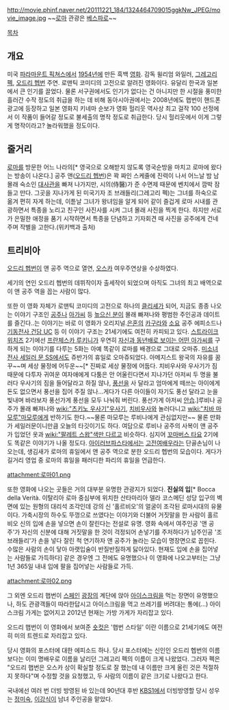 http://movie.phinf.naver.net/20111221_184/1324464709015ggkNw_JPEG/movie_image.jpg
~~[[로마]] 관광은 [[베스파#s-1|베스파]]로~~

[[목차]]
== 개요 ==
미국 [[파라마운트 픽쳐스]]에서 [[1954년]]에 만든 흑백 [[영화]]. 감독 윌리엄 와일러, [[그레고리 펙]], [[오드리 헵번]] 주연. 로맨틱 코미디의 고전으로 알려진 영화이다. 유달리 한국과 일본에서 큰 인기를 끌었다. 물론 서구권에서도 인기가 없다는 건 아니지만 한 시절을 풍미한 흘러간 수작 정도의 취급을 하는 데 비해 동아시아권에서는 2008년에도 햅번이 핸드폰 광고에 등장하고 일본 영화지 키네마 순보가 영화 헐리웃 역사상 최고 걸작 100 선정에서 이 작품이 들어갈 정도로 불세출의 명작 정도로 취급한다. 당시 헐리웃에서 이게 그렇게 명작이라고? 놀라워했을 정도이다.

== 줄거리 ==
[[로마]]를 방문한 어느 나라의[* 영국으로 오해받지 않도록 영국순방을 마치고 로마에 왔다는 방송이 나온다.] 공주 앤([[오드리 헵번]])은 꽉 짜인 스케줄에 진력이 나서 어느날 밤 남몰래 숙소인 [[대사관]]을 빠져 나가지만, 시의(侍醫)가 준 수면제 때문에 벤치에서 깜박 잠들고 만다. 그곳을 지나가게 된 미국기자 조 브래들리(그레고리 펙)는 그녀를 하숙으로 옮겨 편히 자게 하는데, 이튿날 그녀가 왕녀임을 알게 되어 같이 즐겁게 로마 시내를 관광하면서 특종을 노리고 친구인 사진사를 시켜 그녀 몰래 사진을 찍게 한다. 하지만 서로가 은밀한 애정을 품기 시작하면서 특종을 단념하고 기자회견 때 사진을 공주에게 건네주며 작별을 고한다.(위키백과 출처)

== 트리비아 ==
[[오드리 헵번]]이 앤 공주 역으로 열연, [[아카데미 시상식|오스카]] 여우주연상을 수상하였다.

세기의 연인 오드리 헵번의 데뷔작이자 출세작이 되었으며 아직도 그녀의 최고 배역으로 이 앤 공주 역을 꼽는 사람이 많다.

또한 이 영화 자체가 로맨틱 코미디의 고전으로 하나의 [[클리셰]]가 되어, 지금도 종종 나오는 이야기 구조인 [[공주]]나 [[아가씨]] 등 [[높으신 분]]이 몰래 빠져나와 평범한 주인공과 데이트를 즐긴다..는 이야기는 바로 이 영화가 오리지널.[[은혼]]의 [[카구라]]와 [[소요]] 공주 에피소드나 [[기동전사 건담 UC]] 등 이 이야기 구조는 21세기에도 여전히 카피되고 있다.
[[스트라이크 위치즈]] 2기에선 [[프란체스카 루키니]]가 우연히 [[마리아(스트라이크 위치즈)|자신과 동년배로 보이는 어떤 아가씨]]를 구하게 되는 이야기를 다루는 5화는 아예 똑같이 로마를 배경으로 그대로 오마쥬.
[[미소녀 전사 세일러 문 SS]]에서도 쥬반가의 휴일로 오마쥬되었다. 아메지스트 왕국의 자유를 꿈꾸~~며 세상 물정에 어두운~~[* 진짜로 세상 물정에 어둡다. 치비우사와 우사기가 짐 때문에 다투자 귀여운 여자애에게 다툼은 안 어울린다면서 지나가던 아저씨 두 명을 불러다 우사기의 짐을 들어달라고 하질 않나, [[풍선]]을 사 달라고 엄마에게 떼쓰는 아이에게 돈도 없으면서 풍선을 집어 주질 않나...게다가 다른 아이들이 자기도 풍선 달라고 눈을 빛내며 바라보자 풍선가게 풍선을 모두 나눠줘 버린다. 풍선가게 아저씨 [[안습]].]루비나 공주가 몰래 빠져나와 [[wiki:"츠키노 우사기"우사기]], [[치비우사]]와 놀러다니고 [[wiki:"치바 마모루"마모루]]에게 반하기도 한다.~~물론 마모루는 루비나에게 관심없지만~~ 물론 만화가 세일러문이니만큼 오늘의 타깃이기도 하다. 여담으로 루비나 공주의 사복이 앤 공주가 입었던 옷과 [[wiki:"팔레트 스왑"색만 다르고]] 비슷하다.
심지어 [[꼬마버스 타요]] 2기에도 똑같은 이야기가 나올 정도다.
[[아이러브파스타]]에서는 [[아이러브파스타#s-4.2|고전여배우]]라는 단골손님이 나오는데, 생김새가 로마의 휴일에서 앤 공주 역으로 분한 오드리 헵번의 모습이다. 게다가 길거리 영업 중 로마의 휴일을 패러디한 파리의 휴일을 언급한다.

attachment:로마01.png

또한 영화에 나오는 곳들은 거의 대부분 유명한 관광지가 되었다. '''진실의 입'''[* Bocca della Verità. 이탈리아 로마 중심부에 위치한 산타마리아 델라 코스메딘 성당 입구의 벽면에 있는 원형의 대리석 조각인데 강의 신 '홀르비오'의 얼굴이 조각된 로마시대의 유물이다. 가축시장의 하수도 뚜껑으로 쓰였다는 이야기와 더불어 거짓말을 한 사람이 홀르비오 신의 입에 손을 넣으면 손이 잘린다는 전설로 유명. 영화 속에서 여주인공 '앤 공주'가 자신의 신분에 대해 거짓말을 한 것이 걱정되어 손넣기를 주저하다가 남주인공 '조 브래들리'가 손을 넣다 잘린 척 연기하자 앤 공주가 놀라는 모습이 명장면으로 꼽힌다. 수많은 사람의 손이 닿아 아랫입술이 반질반질하게 닳아있다. 현재도 입에 손을 집어넣는 사람들로 가득하다] 같은 경우엔 그 전에도 유명했으나 이 영화에 나오고부터는 그냥 1년 365일 내내 입에 팔을 집어넣는 사람들로 가득.

attachment:로마02.png

그 외엔 오드리 햅번이 [[스페인]] [[광장]]의 계단에 앉아 [[아이스크림]]을 먹는 장면이 유명했으나, 하도 관광객들이 따라한답시고 아이스크림을 먹고 쓰레기를 버려대는 통에(...) 아이스크림 가게는 없어지고 2012년 현재는 가방 가게가 자리잡고 있다. 

오드리 햅번이 이 영화에서 보여준 [[숏컷]]은 '햅번 스타일' 이란 이름으로 21세기에도 여전히 미의 트렌드로 자리잡고 있다.

당시 영화의 포스터에 대한 에피소드 하나. 당시 포스터에는 신인인 오드리 헵번의 이름보다는 이미 명배우로 이름을 날리던 그레고리 펙의 이름이 크게 나왔었다. 그러자 펙은 "오드리 햅번은 오스카 상이 확실할 정도로 잘 했는데 내 이름만 크게 올린 것은 적절하지 못하다"며 수정할 것을 요청했고, 두 사람의 이름이 같은 크기로 나왔다고 한다.

국내에선 여러 번 더빙 방영된 바 있는데 90년대 후반 [[KBS1]]에서 더빙방영할 당시 성우는 [[정미숙]], [[이강식]]이 남녀 주인공을 맡았다.
